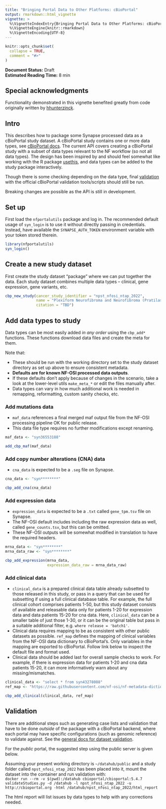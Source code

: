 ```yaml
---
title: "Bringing Portal Data to Other Platforms: cBioPortal"
output: rmarkdown::html_vignette
vignette: >
  %\VignetteIndexEntry{Bringing Portal Data to Other Platforms: cBioPortal}
  %\VignetteEngine{knitr::rmarkdown}
  %\VignetteEncoding{UTF-8}
---
```


```r
knitr::opts_chunk$set(
  collapse = TRUE,
  comment = "#>"
)
```

**Document Status:** Draft  
**Estimated Reading Time:** 8 min

## Special acknowledgments 

Functionality demonstrated in this vignette benefited greatly from code originally written by [hhunterzinck](https://github.com/hhunterzinck). 

## Intro

This describes how to package some Synapse processed data as a cBioPortal study dataset.
A cBioPortal study contains one or more data types, see [cBioPortal docs](https://docs.cbioportal.org/file-formats/). 
The current API covers creating a cBioPortal study with a subset of data types relevant to the NF workflow (so not all data types). 
The design has been inspired by and should feel somewhat like working with the R package [usethis](https://github.com/r-lib/usethis), 
and data types can be added to the study package interactively.

Though there is some checking depending on the data type, final [validation](#Validation) with the official cBioPortal validation tools/scripts should still be run.

Breaking changes are possible as the API is still in development.

## Set up

First load the `nfportalutils` package and log in. 
The recommended default usage of `syn_login` is to use it without directly passing in credentials. 
Instead, have available the `SYNAPSE_AUTH_TOKEN` environment variable with your token stored therein. 

```r
library(nfportalutils)
syn_login()
```

## Create a new study dataset

First create the study dataset "package" where we can put together the data. 
Each study dataset combines multiple data types -- clinical, gene expression, gene variants, etc.

```r

cbp_new_study(cancer_study_identifier = "npst_nfosi_ntap_2022",
              name = "Plexiform Neurofibroma and Neurofibroma (Pratilas 2022)",
              citation = "TBD")
```

## Add data types to study

Data types can be most easily added _in any order_ using the `cbp_add*` functions.
These functions download data files and create the meta for them. 

Note that:

- These should be run with the working directory set to the study dataset directory as set up above to ensure consistent metadata.
- **Defaults are for known NF-OSI processed data outputs**. 
- If these defaults don't apply because of changes in the scenario, take a look at the lower-level utils `make_meta_*` or edit the files manually after.
- Data types can vary in how much additional work is needed in remapping, reformatting, custom sanity checks, etc.

### Add mutations data

- `maf_data` references a final merged maf output file from the NF-OSI processing pipeline OK for public release. 
- This data file type requires no further modifications except renaming.

```r

maf_data <- "syn36553188"

add_cbp_maf(maf_data)
```

### Add copy number alterations (CNA) data

- `cna_data` is expected to be a `.seg` file on Synapse.

```r

cna_data <- "syn********"

cbp_add_cna(cna_data)
```

### Add expression data

- `expression_data` is expected to be a `.txt` called `gene_tpm.tsv` file on Synapse.
- The NF-OSI default includes including the raw expression data as well, called `gene_counts.tsv`, but this can be omitted.
- These NF-OSI outputs will be somewhat modified in translation to have the required headers.

```r

mrna_data <- "syn********"
mrna_data_raw <- "syn********"

cbp_add_expression(mrna_data,
                   expression_data_raw = mrna_data_raw)
```

### Add clinical data

- `clinical_data` is a prepared clinical data table already subsetted to those released in this study, or pass in a query that can be used for subsetting if using a full clinical database table. For example, the full clinical cohort comprises patients 1-50, but this study dataset consists of available and releasable data only for patients 1-20 for expression data and data patients 15-20 for cna data. Here, `clinical_data` can be a smaller table of just those 1-30, or it can be the original table but pass in a suitable additional filter, e.g. `where release = 'batch1'`.
- Clinical data requires mapping to be as consistent with other public datasets as possible. `ref_map` defines the mapping of clinical variables from the NF-OSI data dictionary to cBioPortal's. Only variables in the mapping are exported to cBioPortal. Follow link below to inspect the default file and format used.
- Clinical data should be added last for overall sample checks to work. For example, if there is expression data for patients 1-20 and cna data patients 15-20,
it can more informatively warn about any missing/mismatches. 

```r

clinical_data <- "select * from syn43278088"
ref_map <- "https://raw.githubusercontent.com/nf-osi/nf-metadata-dictionary/main/mappings/cBioPortal.yaml"

cbp_add_clinical(clinical_data, ref_map)
```

## Validation

There are additional steps such as generating case lists and validation that have to be done _outside_ of the package with a cBioPortal backend, where each portal may have specific configurations (such as genomic reference) to validate against.
See the [general docs for dataset validation](https://docs.cbioportal.org/using-the-dataset-validator/).

For the _public_ portal, the suggested step using the public server is given below.  

Assuming your present working directory is `~/datahub/public` and a study folder called `npst_nfosi_ntap_2022` has been placed into it, mount the dataset into the container and run validation with:  
`docker run --rm -v $(pwd):/datahub cbioportal/cbioportal:5.4.7 validateStudies.py -d /datahub -l npst_nfosi_ntap_2022 -u http://cbioportal.org -html /datahub/npst_nfosi_ntap_2022/html_report`

The html report will list issues by data types to help with any corrections needed.  
